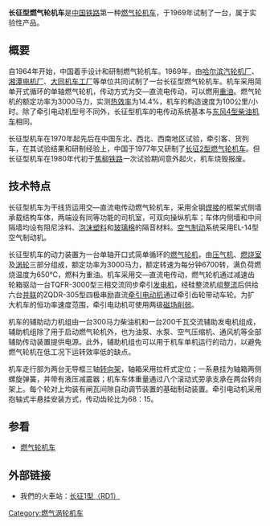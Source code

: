 {{unreferenced|time=2011-08-12T18:08:08+00:00}}
{{Infobox Locomotive
| name = 长征型
| image            = 
| caption          = 
| type = [[燃气轮机车|燃气轮机车]]
| origin = {{CHN}}
| designer = 
| builder = [[大同电力机车|大同机车工厂]]
| buildmodel = 长征
| builddate        = 1969年
| totalproduction  = 1台
| user = [[中华人民共和国铁道部|中华人民共和国铁道部]]
| deliverydate = 
| firstrundate = 
| lastrundate = 
| retiredate = 
| scrapdate = 
| nicknames = 
| aarwheels = 
| uicclass = [[Co'Co'|Co'Co']]
| gauge = 1435毫米
| trucks = 
| bogies = 
| wheeldiameter = 
| axleload = 22.5吨
| wheelbase = 
| minimumcurve = 145米
| length = 
| width =
| height = 
| framesize = 
| weight =  134.5吨
| fueltype = [[重油|重油]]、[[柴油|柴油]]
| fuelcap = 
| lubecap = 
| coolantcap = 
| watercap = 
| sandcap = 
| consumption = 
| watercons =
| primemover = 
| rpmrange = 
| enginepower = 
| enginetype = 燃气轮机
| transmission = 交—直流电
| aspiration = 
| displacement = 
| alternator = 
| generator =  
| cylindercount = 
| cylindersize = 
| tractionmotors = 
| topspeed = 100公里/小时
| sustainedspeed = 
| poweroutput = 3000马力（夏季工况）<br/>4000马力（冬季工况）
| tractiveeffort = 
| factorofadhesion = 
| locobrakes = 
| locobrakepower = 
| locobrakeforce = 
| trainbrakes = 
| safety = 
| notes =
}}
'''长征型燃气轮机车'''是[[中国铁路|中国铁路]]第一种[[燃气轮机车|燃气轮机车]]，于1969年试制了一台，属于实验性产品。

==概要==
自1964年开始，中国着手设计和研制燃气轮机车。1969年，由[[哈尔滨汽轮机厂|哈尔滨汽轮机厂]]、[[湘潭电机厂|湘潭电机厂]]、[[大同机车工厂|大同机车工厂]]等单位共同试制了一台长征型燃气轮机车。机车采用简单开式循环的单轴燃气轮机，传动方式为交—直流电传动，可以燃用[[重油|重油]]。燃气轮机的额定功率为3000马力，实测[[热效率|热效率]]为14.4%，机车的构造速度为100公里/小时。除了牵引电动机型号不同外，长征型机车的电传动系统基本与[[东风4型柴油机车|东风4型柴油机车]]相同。

长征型机车在1970年起先后在中国东北、西北、西南地区试验，牵引客、货列车，在其试验结果和研制经验上，中国于1977年又研制了[[长征2型燃气轮机车|长征2型燃气轮机车]]。但长征型机车在1980年代初于[[焦柳铁路|焦柳铁路]]一次试验期间意外起火，机车烧毁报废。

==技术特点==
长征型机车为干线货运用交—直流电传动燃气轮机车，采用全钢[[焊接|焊接]]的框架式侧墙承载结构车体，两端设有同等功能的司机室，可双向操纵机车；车体内侧墙和中间隔墙均设有阻尼涂料、[[泡沫塑料|泡沫塑料]]和[[玻璃棉|玻璃棉]]的隔音材料。[[空气制动|空气制动]]系统采用EL-14型空气制动机。

长征型机车的动力装置为一台单轴开口式简单循环的[[燃气轮机|燃气轮机]]，由[[压气机|压气机]]、[[燃烧室|燃烧室]]及[[涡轮|涡轮]]三部分组成，额定功率为3000马力，额定转速为每分钟6700转，满负荷燃烧温度为650℃，燃料为重油。机车采用交—直流电传动，燃气轮机通过减速齿轮箱驱动一台TQFR-3000型三相交流同步牵引[[发电机|发电机]]，经硅整流机组[[整流器|整流]]后供给六台[[並聯電路|并联]]的ZQDR-305型四极串励直流[[牵引电动机|牵引电动机]]通过牵引齿轮带动车轮。为扩大机车的恒功率速度范围，牵引电动机可使用两级[[磁场削弱|磁场削弱]]。

机车的辅助动力机组由一台300马力柴油机和一台200千瓦交流辅助发电机组成，辅助机组除了用于启动燃气轮机外，也为油泵、水泵、空气压缩机、通风机等全部辅助传动装置提供电源。此外，辅助机组也可以用于机车单机运行的动力，以避免燃气轮机在低工况下运转效率低的缺点。

机车走行部为两台无导框三轴[[转向架|转向架]]，轴箱采用拉杆式定位；一系悬挂为轴箱两侧螺旋弹簧，并带有液压减震器；机车车体重量通过八个滚动式旁承支承在两台转向架上。每个轮对上均装有闸瓦间隙自动调节装置的基础制动装置。牵引电动机采用抱轴式半悬挂安装方式，传动齿轮比为68：15。

==参看==
*[[燃气轮机车|燃气轮机车]]

==外部链接==
*我們的火車站：[http://www.trainfanz.com/series_info.aspx?Series=25&msg=197 长征1型（RD1）] {{Wayback|url=http://www.trainfanz.com/series_info.aspx?Series=25&msg=197 |date=20160305081949 }}

{{China-loco|t}}

[[Category:燃气涡轮机车|Category:燃气涡轮机车]]